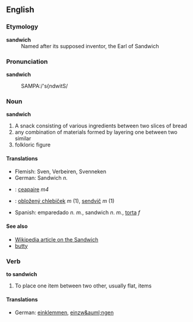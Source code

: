 ==English==
===Etymology===
;'''sandwich'''
:Named after its supposed inventor, the Earl of Sandwich

===Pronunciation===
'''sandwich'''
:SAMPA:/'s{ndwitS/

===Noun===
'''sandwich''' 
#A snack consisting of various ingredients between two slices of bread
#any combination of materials formed by layering one between two similar
#folkloric figure

====Translations====
*Flemish: Sven, Verbeiren, Svenneken
*German: Sandwich ''n.''
*{{ga}}: [[ceapaire]] ''m4''
*{{sk}}: [[obložený chlebíček]] ''m'' (1), [[sendvič]] ''m'' (1)
*Spanish: emparedado ''n.'' ''m.'', sandwich ''n''. ''m.'', [[torta]] ''f''


====See also====
*[[en:sandwich|Wikipedia article on the Sandwich]]
*[[butty]]

===Verb===
'''to sandwich'''
#To place one item between two other, usually flat, items

====Translations====
*German: [[einklemmen]], [[einzw&auml;ngen]]
